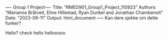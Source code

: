 ---- Group 1 Project----
Title: "RMED901_Group1_Project_110923"
Authors: "Marianne Bråtveit, Eline Hillestad, Ryan Dunkel and Jonathan Chambenoit"
Date: "2023-09-11"
Output: html_document
-----
Kan dere sjekke om dette funker?

Hello?
check hello
hellooooo


